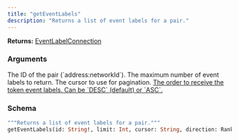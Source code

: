 ```yaml
---
title: "getEventLabels"
description: "Returns a list of event labels for a pair."
---
```


**Returns:** [EventLabelConnection](/api-reference/types/eventlabelconnection)

### Arguments

<ResponseField name="id" type="String!" required>
  The ID of the pair (`address:networkId`).
</ResponseField>

<ResponseField name="limit" type="Int">
  The maximum number of event labels to return.
</ResponseField>

<ResponseField name="cursor" type="String">
  The cursor to use for pagination.
</ResponseField>

<a href="/api-reference/types/rankingdirection">
  <ResponseField name="direction" type="RankingDirection">
    The order to receive the token event labels. Can be `DESC` (default) or `ASC`.
  </ResponseField>
</a>

### Schema


```graphql 
"""Returns a list of event labels for a pair."""
getEventLabels(id: String!, limit: Int, cursor: String, direction: RankingDirection): EventLabelConnection
```
